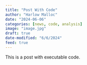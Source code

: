 ```yaml
---
title: "Post With Code"
author: "Harlow Malloc"
date: "2024-06-06"
categories: [news, code, analysis]
image: "image.jpg"
draft: true
date-modified: "6/6/2024"
feed: true
---
```


This is a post with executable code.
